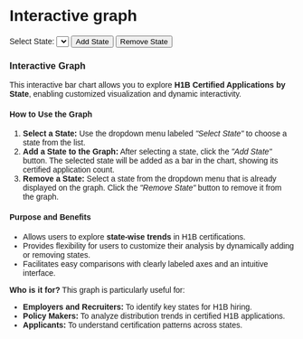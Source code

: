 # Interactive graph

```{=html}
<style>
  * {
    font-family: sans-serif;
  }
</style>
<label for="stateDropdown">Select State:</label>
<select id="stateDropdown">
</select>
<button id="addStateButton">Add State</button>
<button id="removeStateButton">Remove State</button>

<div id="chart"></div>
<div class="tooltip" style="visibility: hidden;"></div>
```

::: {#plot}
:::

```{=html}
<div>
  <h3>Interactive Graph</h3>
  <p>
    This interactive bar chart allows you to explore <strong>H1B Certified Applications by State</strong>, enabling customized visualization and dynamic interactivity.
  </p>
  
  <h4>How to Use the Graph</h4>
  <ol>
    <li>
      <strong>Select a State:</strong> Use the dropdown menu labeled <em>"Select State"</em> to choose a state from the list.
    </li>
    <li>
      <strong>Add a State to the Graph:</strong> After selecting a state, click the <em>"Add State"</em> button. The selected state will be added as a bar in the chart, showing its certified application count.
    </li>
    <li>
      <strong>Remove a State:</strong> Select a state from the dropdown menu that is already displayed on the graph. Click the <em>"Remove State"</em> button to remove it from the graph.
    </li>
  </ol>
  
  <h4>Purpose and Benefits</h4>
  <ul>
    <li>
      Allows users to explore <strong>state-wise trends</strong> in H1B certifications.
    </li>
    <li>
      Provides flexibility for users to customize their analysis by dynamically adding or removing states.
    </li>
    <li>
      Facilitates easy comparisons with clearly labeled axes and an intuitive interface.
    </li>
  </ul>
  
  <p>
    <strong>Who is it for?</strong>
    This graph is particularly useful for:
  </p>
  <ul>
    <li>
      <strong>Employers and Recruiters:</strong> To identify key states for H1B hiring.
    </li>
    <li>
      <strong>Policy Makers:</strong> To analyze distribution trends in certified H1B applications.
    </li>
    <li>
      <strong>Applicants:</strong> To understand certification patterns across states.
    </li>
  </ul>
</div>
```


```{=html}
<script src="https://cdn.jsdelivr.net/npm/d3@7"></script>
```

```{=html}
<script src="scripts/myscript.js"></script>
```

```{=html}
<script src="https://d3js.org/d3.v7.min.js"</script>
```
